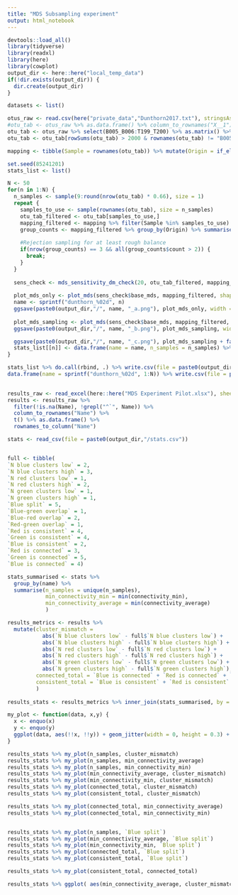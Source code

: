 ```yaml
---
title: "MDS Subsampling experiment"
output: html_notebook
---
```



```r
devtools::load_all()
library(tidyverse)
library(readxl)
library(here)
library(cowplot)
output_dir <- here::here("local_temp_data")
if(!dir.exists(output_dir)) {
  dir.create(output_dir)
}
```


```r
datasets <- list()

otus_raw <- read.csv(here("private_data","Dunthorn2017.txt"), stringsAsFactors = FALSE, sep = "\t")
#otu_tab <- otus_raw %>% as.data.frame() %>% column_to_rownames("X__1") %>% as.matrix()
otu_tab <- otus_raw %>% select(B005_B006:T199_T200) %>% as.matrix() %>% t()
otu_tab <- otu_tab[rowSums(otu_tab) > 2000 & rownames(otu_tab) != "B005_B006",]

mapping <- tibble(Sample = rownames(otu_tab)) %>% mutate(Origin = if_else(grepl("^B", Sample), "Panama", if_else(grepl("^L", Sample), "Costa Rica", "Ecuador")))

```


```r
set.seed(85241201)
stats_list <- list()

N <- 50
for(n in 1:N) {
  n_samples <- sample(9:round(nrow(otu_tab) * 0.66), size = 1)
  repeat {
    samples_to_use <- sample(rownames(otu_tab), size = n_samples)
    otu_tab_filtered <- otu_tab[samples_to_use,]
    mapping_filtered <- mapping %>% filter(Sample %in% samples_to_use)
    group_counts <- mapping_filtered %>% group_by(Origin) %>% summarise(count = n())
    
    #Rejection sampling for at least rough balance
    if(nrow(group_counts) == 3 && all(group_counts$count > 2)) {
      break;
    }
  }
  
  sens_check <- mds_sensitivity_dm_check(20, otu_tab_filtered, mapping_filtered, group_column = Origin, trace = 0, trymax = 400, maxit = 500)
  
  plot_mds_only <- plot_mds(sens_check$base_mds, mapping_filtered, shape_aes = Origin, color_aes = Origin)
  name <- sprintf("dunthorn_%02d", n)
  ggsave(paste0(output_dir,"/", name, "_a.png"), plot_mds_only, width = 7, height = 5)
  
  plot_mds_sampling <- plot_mds(sens_check$base_mds, mapping_filtered, aligned_samples =  sens_check$resampled_aligned_mds, shape_aes = Origin, color_aes = Origin)
  ggsave(paste0(output_dir,"/", name, "_b.png"), plot_mds_sampling, width = 7, height = 5)

  ggsave(paste0(output_dir,"/", name, "_c.png"), plot_mds_sampling + facet_wrap(~Origin, ncol = 2), width = 14, height = 10)
  stats_list[[n]] <- data.frame(name = name, n_samples = n_samples) %>% crossing(sens_check$connectivity_stats)
}

stats_list %>% do.call(rbind, .) %>% write.csv(file = paste0(output_dir,"/stats.csv"))
data.frame(name = sprintf("dunthorn_%02d", 1:N)) %>% write.csv(file = paste0(output_dir,"/prompts.csv"))
                                               
```

```r
results_raw <- read_excel(here::here("MDS Experiment Pilot.xlsx"), sheet = "Resamples", range = "A1:M20") 
results <- results_raw %>%
  filter(!is.na(Name), !grepl("^`", Name)) %>%
  column_to_rownames("Name") %>%
  t() %>% as.data.frame() %>%
  rownames_to_column("Name")

stats <- read_csv(file = paste0(output_dir,"/stats.csv"))


full <- tibble(
`N blue clusters low` = 2, 
`N blue clusters high` = 3, 
`N red clusters low` = 1, 
`N red clusters high` = 2, 
`N green clusters low` = 1, 
`N green clusters high` = 1, 
`Blue split` = 5, 
`Blue-green overlap` = 1, 
`Blue-red overlap` = 2, 
`Red-green overlap` = 1, 
`Red is consistent` = 4, 
`Green is consistent` = 4, 
`Blue is consistent` = 2, 
`Red is connected` = 3, 
`Green is connected` = 5, 
`Blue is connected` = 4)


```

```r
stats_summarised <- stats %>% 
  group_by(name) %>% 
  summarise(n_samples = unique(n_samples),
            min_connectivity_min = min(connectivity_min),
            min_connectivity_average = min(connectivity_average)
            )

results_metrics <- results %>% 
  mutate(cluster_mismatch = 
           abs(`N blue clusters low` - full$`N blue clusters low`) +
           abs(`N blue clusters high` - full$`N blue clusters high`) +
           abs(`N red clusters low` - full$`N red clusters low`) +
           abs(`N red clusters high` - full$`N red clusters high`) +
           abs(`N green clusters low` - full$`N green clusters low`) +
           abs(`N green clusters high` - full$`N green clusters high`),
         connected_total = `Blue is connected` + `Red is connected` + `Green is connected`,
         consistent_total = `Blue is consistent` + `Red is consistent` + `Green is consistent`
         )
         
results_stats <- results_metrics %>% inner_join(stats_summarised, by = c("Name" = "name"))  
```

```r
my_plot <- function(data, x,y) {
  x <- enquo(x)
  y <- enquo(y)
  ggplot(data, aes(!!x, !!y)) + geom_jitter(width = 0, height = 0.3) + geom_smooth(method = "lm")
}

results_stats %>% my_plot(n_samples, cluster_mismatch)
results_stats %>% my_plot(n_samples, min_connectivity_average)
results_stats %>% my_plot(n_samples, min_connectivity_min)
results_stats %>% my_plot(min_connectivity_average, cluster_mismatch)
results_stats %>% my_plot(min_connectivity_min, cluster_mismatch)
results_stats %>% my_plot(connected_total, cluster_mismatch)
results_stats %>% my_plot(consistent_total, cluster_mismatch)

results_stats %>% my_plot(connected_total, min_connectivity_average)
results_stats %>% my_plot(connected_total, min_connectivity_min)


results_stats %>% my_plot(n_samples, `Blue split`)
results_stats %>% my_plot(min_connectivity_average, `Blue split`)
results_stats %>% my_plot(min_connectivity_min, `Blue split`)
results_stats %>% my_plot(connected_total, `Blue split`)
results_stats %>% my_plot(consistent_total, `Blue split`)

results_stats %>% my_plot(consistent_total, connected_total)

results_stats %>% ggplot( aes(min_connectivity_average, cluster_mismatch, color = consistent_total)) + geom_jitter(width = 0, height = 0.3) + geom_smooth(method = "lm")

```

